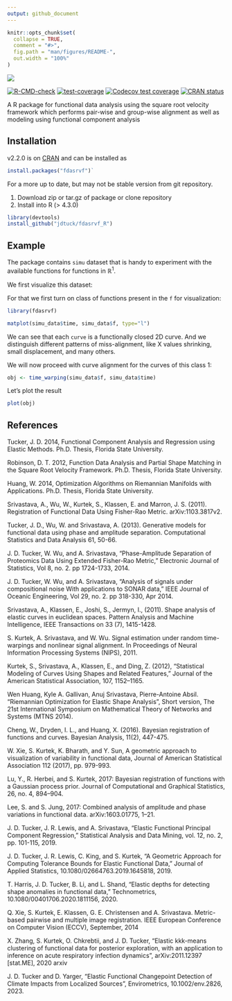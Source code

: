 ```yaml
---
output: github_document
---
```


<!-- README.md is generated from README.Rmd. Please edit that file -->

```r
knitr::opts_chunk$set(
  collapse = TRUE,
  comment = "#>",
  fig.path = "man/figures/README-",
  out.width = "100%"
)
```

![](man/figures/README-icon.png)

<!-- badges: start -->
[![R-CMD-check](https://github.com/jdtuck/fdasrvf_R/actions/workflows/check-standard.yaml/badge.svg)](https://github.com/jdtuck/fdasrvf_R/actions/workflows/check-standard.yaml)
[![test-coverage](https://github.com/jdtuck/fdasrvf_R/actions/workflows/test-coverage.yaml/badge.svg)](https://github.com/jdtuck/fdasrvf_R/actions/workflows/test-coverage.yaml)
[![Codecov test coverage](https://codecov.io/gh/jdtuck/fdasrvf_R/branch/master/graph/badge.svg)](https://app.codecov.io/gh/jdtuck/fdasrvf_R?branch=master)
[![CRAN status](https://www.r-pkg.org/badges/version/fdasrvf)](https://CRAN.R-project.org/package=fdasrvf)
<!-- badges: end -->

A R package for functional data analysis using the square root
velocity framework which performs pair-wise and group-wise
alignment as well as modeling using functional component
analysis

## Installation

v2.2.0 is on [CRAN](https://cran.r-project.org/package=fdasrvf)
and can be installed as

``` r
install.packages("fdasrvf")`
```

For a more up to date, but may not be stable version from git repository.

1. Download zip or tar.gz of package or clone repository
2. Install into R (> 4.3.0)

``` r
library(devtools)
install_github("jdtuck/fdasrvf_R")
```

## Example

The package contains `simu` dataset that is handy to experiment with the available functions for functions in $\mathbb{R}^1$.

We first visualize this dataset:

For that we first turn on class of functions present in the `f` for visualization:
```r
library(fdasrvf)

matplot(simu_data$time, simu_data$f, type="l")
```
We can see that each `curve` is a functionally closed 2D curve. And we distinguish different patterns
of miss-alignment, like X values shrinking, small displacement, and many others.

We will now proceed with curve alignment for the curves of this class 1: 
```r
obj <- time_warping(simu_data$f, simu_data$time)
```

Let's plot the result 
```r
plot(obj)
```

## References
Tucker, J. D. 2014, Functional Component Analysis and Regression using Elastic
Methods. Ph.D. Thesis, Florida State University.

Robinson, D. T. 2012, Function Data Analysis and Partial Shape Matching in the
Square Root Velocity Framework. Ph.D. Thesis, Florida State University.

Huang, W. 2014, Optimization Algorithms on Riemannian Manifolds with
Applications. Ph.D. Thesis, Florida State University.

Srivastava, A., Wu, W., Kurtek, S., Klassen, E. and Marron, J. S. (2011).
Registration of Functional Data Using Fisher-Rao Metric. arXiv:1103.3817v2.

Tucker, J. D., Wu, W. and Srivastava, A. (2013). Generative models for
functional data using phase and amplitude separation. Computational Statistics
and Data Analysis 61, 50-66.

J. D. Tucker, W. Wu, and A. Srivastava, "Phase-Amplitude Separation of
Proteomics Data Using Extended Fisher-Rao Metric," Electronic Journal of
Statistics, Vol 8, no. 2. pp 1724-1733, 2014.

J. D. Tucker, W. Wu, and A. Srivastava, "Analysis of signals under compositional
noise With applications to SONAR data," IEEE Journal of Oceanic Engineering, Vol
29, no. 2. pp 318-330, Apr 2014.

Srivastava, A., Klassen, E., Joshi, S., Jermyn, I., (2011). Shape analysis of
elastic curves in euclidean spaces. Pattern Analysis and Machine Intelligence,
IEEE Transactions on 33 (7), 1415-1428.

S. Kurtek, A. Srivastava, and W. Wu. Signal estimation under random
time-warpings and nonlinear signal alignment. In Proceedings of Neural
Information Processing Systems (NIPS), 2011.

Kurtek, S., Srivastava, A., Klassen, E., and Ding, Z. (2012), “Statistical 
Modeling of Curves Using Shapes and Related Features,” Journal of the American
Statistical Association, 107, 1152–1165.

Wen Huang, Kyle A. Gallivan, Anuj Srivastava, Pierre-Antoine Absil. "Riemannian
Optimization for Elastic Shape Analysis", Short version, The 21st International
Symposium on Mathematical Theory of Networks and Systems (MTNS 2014).

Cheng, W., Dryden, I. L., and Huang, X. (2016). Bayesian registration of functions
and curves. Bayesian Analysis, 11(2), 447-475.

W. Xie, S. Kurtek, K. Bharath, and Y. Sun, A geometric approach to visualization
of variability in functional data, Journal of American Statistical Association 112
(2017), pp. 979-993.

Lu, Y., R. Herbei, and S. Kurtek, 2017: Bayesian registration of functions with a Gaussian process prior. Journal of
Computational and Graphical Statistics, 26, no. 4, 894–904.

Lee, S. and S. Jung, 2017: Combined analysis of amplitude and phase variations in functional data. arXiv:1603.01775, 1–21.

J. D. Tucker, J. R. Lewis, and A. Srivastava, “Elastic Functional Principal Component Regression,” Statistical Analysis and Data Mining, vol. 12, no. 2, pp. 101-115, 2019.

J. D. Tucker, J. R. Lewis, C. King, and S. Kurtek, “A Geometric Approach for Computing Tolerance Bounds for Elastic Functional Data,” Journal of Applied Statistics, 10.1080/02664763.2019.1645818, 2019.

T. Harris, J. D. Tucker, B. Li, and L. Shand, "Elastic depths for detecting shape anomalies in functional data," Technometrics, 10.1080/00401706.2020.1811156, 2020.

Q. Xie, S. Kurtek, E. Klassen, G. E. Christensen and A. Srivastava. Metric-based pairwise and multiple image registration. IEEE European Conference on Computer Vision (ECCV), September, 2014

X. Zhang, S. Kurtek, O. Chkrebtii, and J. D. Tucker, “Elastic kkk-means clustering of functional data for posterior exploration, with an application to inference on acute respiratory infection dynamics”, arXiv:2011.12397 [stat.ME], 2020 arxiv

J. D. Tucker and D. Yarger, “Elastic Functional Changepoint Detection of Climate Impacts from Localized Sources”, Envirometrics, 10.1002/env.2826, 2023.

